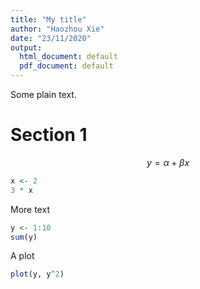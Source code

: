 ---
title: "My title"
author: "Haozhou Xie"
date: "23/11/2020"
output:
  html_document: default
  pdf_document: default
---

Some plain text.

# Section 1

$$y = \alpha + \beta x $$
```{r}
x <- 2
3 * x
```

More text

```{r}
y <- 1:10
sum(y)
```

A plot

```{r}
plot(y, y^2)
```

